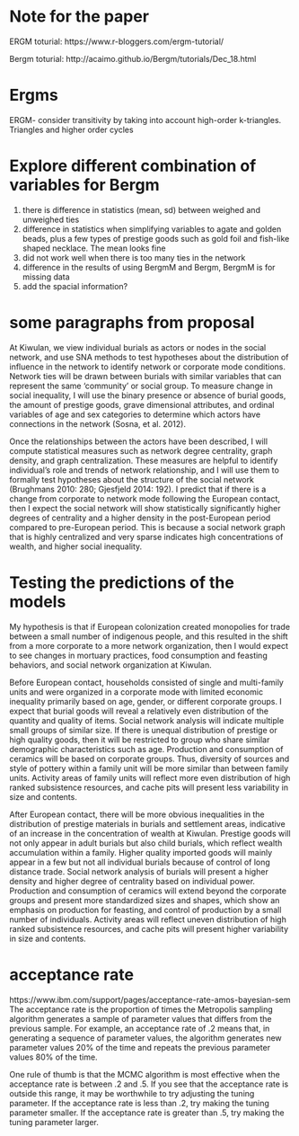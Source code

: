 # Note for the paper

ERGM toturial: 
https://www.r-bloggers.com/ergm-tutorial/

Bergm toturial:
http://acaimo.github.io/Bergm/tutorials/Dec_18.html

# Ergms
ERGM- consider transitivity by taking into account high-order k-triangles. Triangles and higher order cycles

# Explore different combination of variables for Bergm
1. there is difference in statistics (mean, sd) between weighed and unweighed ties
2. difference in statistics when simplifying variables to agate and golden beads, plus a few types of prestige goods such as gold foil and fish-like shaped necklace. The mean looks fine
3. did not work well when there is too many ties in the network
4. difference in the results of using BergmM and Bergm, BergmM is for missing data
5. add the spacial information?

# some paragraphs from proposal 
At Kiwulan, we view individual burials as actors or nodes in the social network, and use SNA methods to test hypotheses about the distribution of influence in the network to identify network or corporate mode conditions. Network ties will be drawn between burials with similar variables that can represent the same ‘community’ or social group. To measure change in social inequality, I will use the binary presence or absence of burial goods, the amount of prestige goods, grave dimensional attributes, and ordinal variables of age and sex categories to determine which actors have connections in the network (Sosna, et al. 2012).

Once the relationships between the actors have been described, I will compute statistical measures such as network degree centrality, graph density, and graph centralization. These measures are helpful to identify individual’s role and trends of network relationship, and I will use them to formally test hypotheses about the structure of the social network (Brughmans 2010: 280; Gjesfjeld 2014: 192). I predict that if there is a change from corporate to network mode following the European contact, then I expect the social network will show statistically significantly higher degrees of centrality and a higher density in the post-European period compared to pre-European period. This is because a social network graph that is highly centralized and very sparse indicates high concentrations of wealth, and higher social inequality.

# Testing the predictions of the models

My hypothesis is that if European colonization created monopolies for trade between a small number of indigenous people, and this resulted in the shift from a more corporate to a more network organization, then I would expect to see changes in mortuary practices, food consumption and feasting behaviors, and social network organization at Kiwulan.

Before European contact, households consisted of single and multi-family units and were organized in a corporate mode with limited economic inequality primarily based on age, gender, or different corporate groups. I expect that burial goods will reveal a relatively even distribution of the quantity and quality of items. Social network analysis will indicate multiple small groups of similar size. If there is unequal distribution of prestige or high quality goods, then it will be restricted to group who share similar demographic characteristics such as age. Production and consumption of ceramics will be based on corporate groups. Thus, diversity of sources and style of pottery within a family unit will be more similar than between family units. Activity areas of family units will reflect more even distribution of high ranked subsistence resources, and cache pits will present less variability in size and contents.

After European contact, there will be more obvious inequalities in the distribution of prestige materials in burials and settlement areas, indicative of an increase in the concentration of wealth at Kiwulan. Prestige goods will not only appear in adult burials but also child burials, which reflect wealth accumulation within a family. Higher quality imported goods will mainly appear in a few but not all individual burials because of control of long distance trade. Social network analysis of burials will present a higher density and higher degree of centrality based on individual power. Production and consumption of ceramics will extend beyond the corporate groups and present more standardized sizes and shapes, which show an emphasis on production for feasting, and control of production by a small number of individuals. Activity areas will reflect uneven distribution of high ranked subsistence resources, and cache pits will present higher variability in size and contents.

# acceptance rate
https://www.ibm.com/support/pages/acceptance-rate-amos-bayesian-sem
The acceptance rate is the proportion of times the Metropolis sampling algorithm generates a sample of parameter values that differs from the previous sample. For example, an acceptance rate of .2 means that, in generating a sequence of parameter values, the algorithm generates new parameter values 20% of the time and repeats the previous parameter values 80% of the time.

One rule of thumb is that the MCMC algorithm is most effective when the acceptance rate is between .2 and .5. If you see that the acceptance rate is outside this range, it may be worthwhile to try adjusting the tuning parameter. If the acceptance rate is less than .2, try making the tuning parameter smaller. If the acceptance rate is greater than .5, try making the tuning parameter larger.

